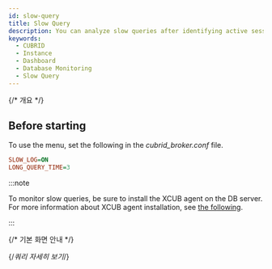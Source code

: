 ```yaml
---
id: slow-query
title: Slow Query
description: You can analyze slow queries after identifying active sessions at a specific time point.
keywords:
  - CUBRID
  - Instance
  - Dashboard
  - Database Monitoring
  - Slow Query
---
```


{/* 개요 */}

<Dbslowquerydesc />

## Before starting

To use the <Cmdname sid="side_slowQueryLog" className="uitext" /> menu, set the following in the *cubrid_broker.conf* file.

```ini title="cubrid_broker.conf"
SLOW_LOG=ON
LONG_QUERY_TIME=3 
```

:::note

To monitor slow queries, be sure to install the XCUB agent on the DB server. For more information about XCUB agent installation, see [the following](install-agent#setxcubagent).

:::

{/* 기본 화면 안내 */}

<Dbslowquerybasic />

{/*쿼리 자세히 보기*/}

<Dbquerydetails level={2} />
